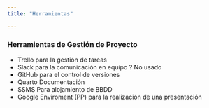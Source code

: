```yaml
---
title: "Herramientas"

---
```


### Herramientas de Gestión de Proyecto
- Trello para la gestión de tareas
- Slack para la comunicación en equipo ? No usado
- GitHub para el control de versiones
- Quarto Documentación
- SSMS Para alojamiento de BBDD
- Google Enviroment (PP) para la realización de una presentación
